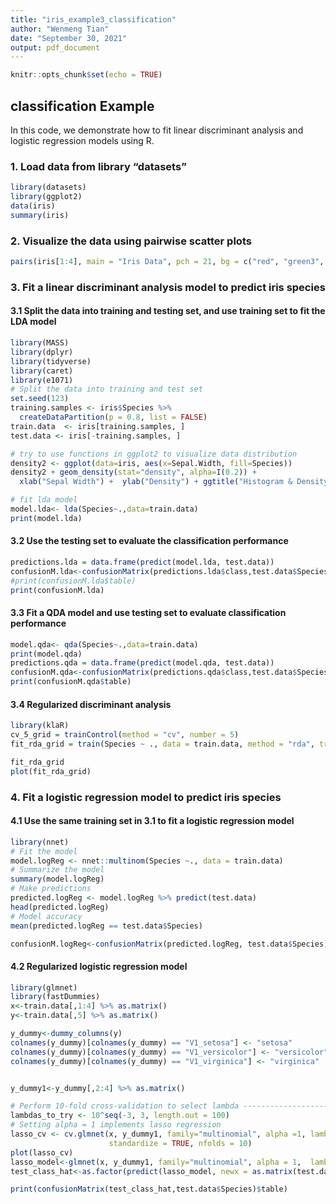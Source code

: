 ---
title: "iris_example3_classification"
author: "Wenmeng Tian"
date: "September 30, 2021"
output: pdf_document
---

```{r setup, include=FALSE}
knitr::opts_chunk$set(echo = TRUE)
```
## classification Example

In this code, we demonstrate how to fit linear discriminant analysis and logistic regression models using R. 


### 1. Load data from library "datasets"
```{r message=FALSE}
library(datasets)
library(ggplot2)
data(iris)
summary(iris)
```

### 2. Visualize the data using pairwise scatter plots
```{r}
pairs(iris[1:4], main = "Iris Data", pch = 21, bg = c("red", "green3", "blue")[unclass(iris$Species)])
```

### 3. Fit a linear discriminant analysis model to predict iris species
#### 3.1 Split the data into training and testing set, and use training set to fit the LDA model
```{r}
library(MASS)
library(dplyr)
library(tidyverse)
library(caret)
library(e1071)
# Split the data into training and test set
set.seed(123)
training.samples <- iris$Species %>%
  createDataPartition(p = 0.8, list = FALSE)
train.data  <- iris[training.samples, ]
test.data <- iris[-training.samples, ]

# try to use functions in ggplot2 to visualize data distribution
density2 <- ggplot(data=iris, aes(x=Sepal.Width, fill=Species))
density2 + geom_density(stat="density", alpha=I(0.2)) +
  xlab("Sepal Width") +  ylab("Density") + ggtitle("Histogram & Density Curve of Sepal Width")

```
```{r}
# fit lda model
model.lda<- lda(Species~.,data=train.data)
print(model.lda)

```

#### 3.2 Use the testing set to evaluate the classification performance
```{r}
predictions.lda = data.frame(predict(model.lda, test.data))
confusionM.lda<-confusionMatrix(predictions.lda$class,test.data$Species)
#print(confusionM.lda$table)
print(confusionM.lda)
```

#### 3.3 Fit a QDA model and use testing set to evaluate classification performance
```{r}
model.qda<- qda(Species~.,data=train.data)
print(model.qda)
predictions.qda = data.frame(predict(model.qda, test.data))
confusionM.qda<-confusionMatrix(predictions.qda$class,test.data$Species)
print(confusionM.qda$table)
```
#### 3.4 Regularized discriminant analysis
```{r}
library(klaR)
cv_5_grid = trainControl(method = "cv", number = 5)
fit_rda_grid = train(Species ~ ., data = train.data, method = "rda", trControl = cv_5_grid)

fit_rda_grid
plot(fit_rda_grid)
```

### 4. Fit a logistic regression model to predict iris species
#### 4.1 Use the same training set in 3.1 to fit a logistic regression model
```{r}
library(nnet)
# Fit the model
model.logReg <- nnet::multinom(Species ~., data = train.data)
# Summarize the model
summary(model.logReg)
# Make predictions
predicted.logReg <- model.logReg %>% predict(test.data)
head(predicted.logReg)
# Model accuracy
mean(predicted.logReg == test.data$Species)

confusionM.logReg<-confusionMatrix(predicted.logReg, test.data$Species)
```
#### 4.2 Regularized logistic regression model

```{r}
library(glmnet)
library(fastDummies)
x<-train.data[,1:4] %>% as.matrix()
y<-train.data[,5] %>% as.matrix()

y_dummy<-dummy_columns(y)
colnames(y_dummy)[colnames(y_dummy) == "V1_setosa"] <- "setosa"
colnames(y_dummy)[colnames(y_dummy) == "V1_versicolor"] <- "versicolor"
colnames(y_dummy)[colnames(y_dummy) == "V1_virginica"] <- "virginica"


y_dummy1<-y_dummy[,2:4] %>% as.matrix()

# Perform 10-fold cross-validation to select lambda ---------------------------
lambdas_to_try <- 10^seq(-3, 3, length.out = 100)
# Setting alpha = 1 implements lasso regression
lasso_cv <- cv.glmnet(x, y_dummy1, family="multinomial", alpha =1, lambda = lambdas_to_try,
                      standardize = TRUE, nfolds = 10)
plot(lasso_cv)
lasso_model<-glmnet(x, y_dummy1, family="multinomial", alpha = 1,  lambda=lasso_cv$lambda.min, standardize = TRUE)
test_class_hat<-as.factor(predict(lasso_model, newx = as.matrix(test.data[,1:4]),type="class"))

print(confusionMatrix(test_class_hat,test.data$Species)$table)

```


